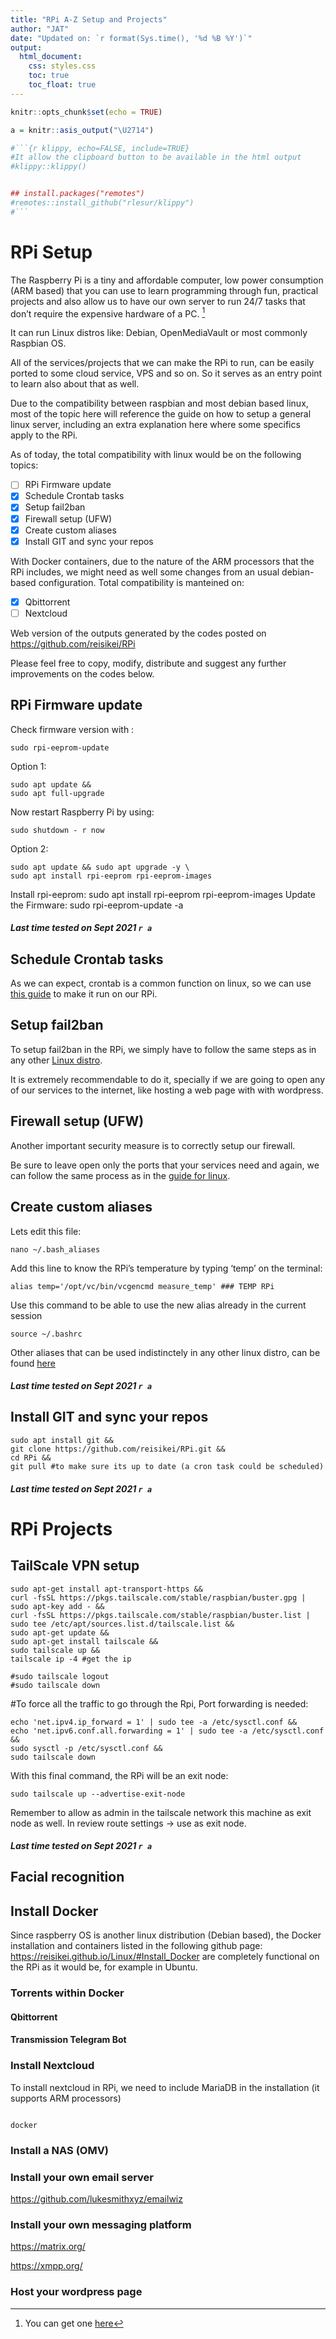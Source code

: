 ```yaml
---
title: "RPi A-Z Setup and Projects"
author: "JAT"
date: "Updated on: `r format(Sys.time(), '%d %B %Y')`"
output:
  html_document:
    css: styles.css
    toc: true
    toc_float: true
---
```



```r
knitr::opts_chunk$set(echo = TRUE)
```

```r
a = knitr::asis_output("\U2714")
```


```r

#```{r klippy, echo=FALSE, include=TRUE}
#It allow the clipboard button to be available in the html output
#klippy::klippy()


## install.packages("remotes")
#remotes::install_github("rlesur/klippy")
#```

```



# **RPi Setup**



The Raspberry Pi is a tiny and affordable computer, low power consumption (ARM based) that you can use to learn programming through fun, practical projects and also allow us to have our own server to run 24/7 tasks that don't require the expensive hardware of a PC. [^1]

It can run Linux distros like: Debian, OpenMediaVault or most commonly Raspbian OS.

[^1]: You can get one [here ](https://www.amazon.es/Waveshare-Completely-Multi-Media-Capability-Networking/dp/B089DGSLZW/ref=sr_1_8?__mk_es_ES=%C3%85M%C3%85%C5%BD%C3%95%C3%91&dchild=1&keywords=raspberry%2Bpi%2B4&qid=1634023704&sr=8-8&th=1)

All of the services/projects that we can make the RPi to run, can be easily ported to some cloud service, VPS and so on. So it serves as an entry point to learn also about that as well.

Due to the compatibility between raspbian and most debian based linux, most of the topic here will reference the guide on how to setup a general linux server, including an extra explanation here where some specifics apply to the RPi.

As of today, the total compatibility with linux would be on the following topics:

- [ ] RPi Firmware update
- [x] Schedule Crontab tasks
- [x] Setup fail2ban
- [x] Firewall setup (UFW)
- [x] Create custom aliases
- [x] Install GIT and sync your repos

With Docker containers, due to the nature of the ARM processors that the RPi includes, we might need as well some changes from an usual debian-based configuration. Total compatibility is manteined on:

- [X] Qbittorrent
- [ ] Nextcloud


Web version of the outputs generated by the codes posted on <https://github.com/reisikei/RPi>

Please feel free to copy, modify, distribute and suggest any further improvements on the codes below.


## RPi Firmware update

Check firmware version with :

  ``` 
  sudo rpi-eeprom-update
   ```
   
Option 1:

 ``` 
sudo apt update &&
sudo apt full-upgrade
```

Now restart Raspberry Pi by using:

 ```  
sudo shutdown - r now
 ```
 
Option 2:
``` 
sudo apt update && sudo apt upgrade -y \
sudo apt install rpi-eeprom rpi-eeprom-images
```    
Install rpi-eeprom:  sudo apt install rpi-eeprom rpi-eeprom-images
Update the Firmware: sudo rpi-eeprom-update -a

##### **Last time tested on Sept 2021 `r a`**



## Schedule Crontab tasks

As we can expect, crontab is a common function on linux, so we can use [this guide](https://reisikei.github.io/Linux/#Schedule_Crontab_tasks) to make it run on our RPi.




## Setup fail2ban
 
 To setup fail2ban in the RPi, we simply have to follow the same steps as in any other [Linux distro](https://reisikei.github.io/Linux/#Setup_fail2ban).
 
 It is extremely recommendable to do it, specially if we are going to open any of our services to the internet, like hosting a web page with with wordpress.
 
 
 
## Firewall setup (UFW)
 
Another important security measure is to correctly setup our firewall.

Be sure to leave open only the ports that your services need and again, we can follow the same process as in the [guide for linux](https://reisikei.github.io/Linux/#Firewall_setup_(ufw)).

## Create custom aliases 
 
Lets edit this file:

```
nano ~/.bash_aliases
```

Add this line to know the RPi's temperature by typing 'temp' on the terminal:
```
alias temp='/opt/vc/bin/vcgencmd measure_temp' ### TEMP RPi
```

Use this command to be able to use the new alias already in the current session
```
source ~/.bashrc
```

Other aliases that can be used indistinctely in any other linux distro, can be found [here](https://reisikei.github.io/Linux/#Create_custom_aliases)

##### **Last time tested on Sept 2021 `r a`**

## Install GIT and sync your repos
 
 ```
 sudo apt install git &&
 git clone https://github.com/reisikei/RPi.git &&
 cd RPi &&
 git pull #to make sure its up to date (a cron task could be scheduled)
```

##### **Last time tested on Sept 2021 `r a`**




# **RPi Projects**

## TailScale VPN setup

```
sudo apt-get install apt-transport-https &&
curl -fsSL https://pkgs.tailscale.com/stable/raspbian/buster.gpg | sudo apt-key add - &&
curl -fsSL https://pkgs.tailscale.com/stable/raspbian/buster.list | sudo tee /etc/apt/sources.list.d/tailscale.list &&
sudo apt-get update &&
sudo apt-get install tailscale &&
sudo tailscale up &&
tailscale ip -4 #get the ip 

#sudo tailscale logout
#sudo tailscale down
 ```
 
#To force all the traffic to go through the Rpi, Port forwarding is needed:

```
echo 'net.ipv4.ip_forward = 1' | sudo tee -a /etc/sysctl.conf &&
echo 'net.ipv6.conf.all.forwarding = 1' | sudo tee -a /etc/sysctl.conf &&
sudo sysctl -p /etc/sysctl.conf &&
sudo tailscale down
```

With this final command, the RPi will be an exit node:

```
sudo tailscale up --advertise-exit-node
```

Remember to allow as admin in the tailscale network this machine as exit node as well. In review route settings -> use as exit node.

##### **Last time tested on Sept 2021 `r a`**


## Facial recognition

## Install Docker

Since raspberry OS is another linux distribution (Debian based), the Docker installation and containers listed in the following github page:
<https://reisikei.github.io/Linux/#Install_Docker> are completely functional on the RPi as it would be, for example in Ubuntu.

### Torrents within Docker

#### Qbittorrent

#### Transmission Telegram Bot

### Install Nextcloud

To install nextcloud in RPi, we need to include MariaDB in the installation (it supports ARM processors)

```

docker

```

### Install a NAS (OMV)

### Install your own email server

<https://github.com/lukesmithxyz/emailwiz>

### Install your own messaging platform

<https://matrix.org/>

<https://xmpp.org/>

### Host your wordpress page